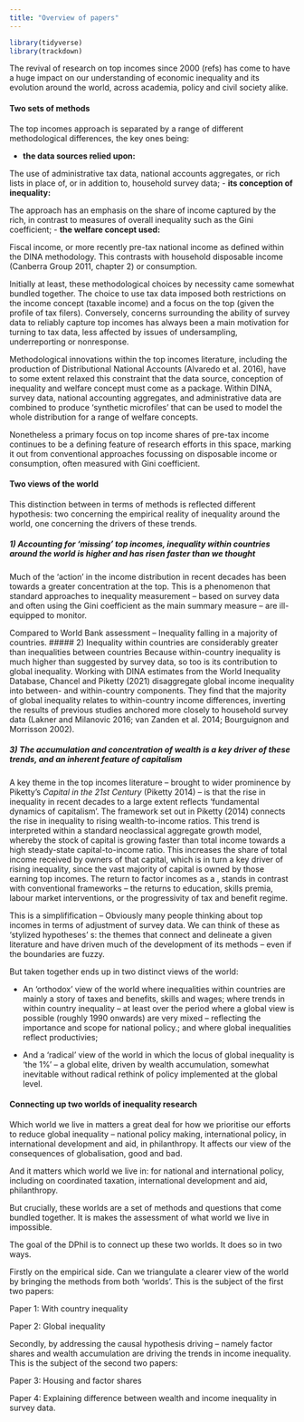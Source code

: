 ```yaml
---
title: "Overview of papers"
---
```


```r

library(tidyverse)
library(trackdown)

```

The revival of research on top incomes since 2000 (refs) has come to have a huge impact on our understanding of economic inequality and its evolution around the world, across academia, policy and civil society alike.

#### Two sets of methods

The top incomes approach is separated by a range of different methodological differences, the key ones being:

-   **the data sources relied upon:**

The use of administrative tax data, national accounts aggregates, or rich lists in place of, or in addition to, household survey data; - **its conception of inequality:**

The approach has an emphasis on the share of income captured by the rich, in contrast to measures of overall inequality such as the Gini coefficient; - **the welfare concept used:**

Fiscal income, or more recently pre-tax national income as defined within the DINA methodology. This contrasts with household disposable income (Canberra Group 2011, chapter 2) or consumption.

Initially at least, these methodological choices by necessity came somewhat bundled together. The choice to use tax data imposed both restrictions on the income concept (taxable income) and a focus on the top (given the profile of tax filers). Conversely, concerns surrounding the ability of survey data to reliably capture top incomes has always been a main motivation for turning to tax data, less affected by issues of undersampling, underreporting or nonresponse.

Methodological innovations within the top incomes literature, including the production of Distributional National Accounts (Alvaredo et al. 2016), have to some extent relaxed this constraint that the data source, conception of inequality and welfare concept must come as a package. Within DINA, survey data, national accounting aggregates, and administrative data are combined to produce 'synthetic microfiles' that can be used to model the whole distribution for a range of welfare concepts.

Nonetheless a primary focus on top income shares of pre-tax income continues to be a defining feature of research efforts in this space, marking it out from conventional approaches focussing on disposable income or consumption, often measured with Gini coefficient.

#### Two views of the world

This distinction between in terms of methods is reflected different hypothesis: two concerning the empirical reality of inequality around the world, one concerning the drivers of these trends.

##### 1) Accounting for 'missing' top incomes, inequality within countries around the world is higher and has risen faster than we thought

Much of the 'action' in the income distribution in recent decades has been towards a greater concentration at the top. This is a phenomenon that standard approaches to inequality measurement -- based on survey data and often using the Gini coefficient as the main summary measure -- are ill-equipped to monitor.

Compared to World Bank assessment -- Inequality falling in a majority of countries. \##### 2) Inequality within countries are considerably greater than inequalities between countries Because within-country inequality is much higher than suggested by survey data, so too is its contribution to global inequality. Working with DINA estimates from the World Inequality Database, Chancel and Piketty (2021) disaggregate global income inequality into between- and within-country components. They find that the majority of global inequality relates to within-country income differences, inverting the results of previous studies anchored more closely to household survey data (Lakner and Milanovic 2016; van Zanden et al. 2014; Bourguignon and Morrisson 2002).

##### 3) The accumulation and concentration of wealth is a key driver of these trends, and an inherent feature of capitalism

A key theme in the top incomes literature -- brought to wider prominence by Piketty's *Capital in the 21st Century* (Piketty 2014) -- is that the rise in inequality in recent decades to a large extent reflects 'fundamental dynamics of capitalism'. The framework set out in Piketty (2014) connects the rise in inequality to rising wealth-to-income ratios. This trend is interpreted within a standard neoclassical aggregate growth model, whereby the stock of capital is growing faster than total income towards a high steady-state capital-to-income ratio. This increases the share of total income received by owners of that capital, which is in turn a key driver of rising inequality, since the vast majority of capital is owned by those earning top incomes. The return to factor incomes as a , stands in contrast with conventional frameworks -- the returns to education, skills premia, labour market interventions, or the progressivity of tax and benefit regime.

This is a simplifification -- Obviously many people thinking about top incomes in terms of adjustment of survey data. We can think of these as 'stylized hypotheses' s: the themes that connect and delineate a given literature and have driven much of the development of its methods -- even if the boundaries are fuzzy.

But taken together ends up in two distinct views of the world:

-   An 'orthodox' view of the world where inequalities within countries are mainly a story of taxes and benefits, skills and wages; where trends in within country inequality -- at least over the period where a global view is possible (roughly 1990 onwards) are very mixed -- reflecting the importance and scope for national policy.; and where global inequalities reflect productivies;

-   And a 'radical' view of the world in which the locus of global inequality is 'the 1%' -- a global elite, driven by wealth accumulation, somewhat inevitable without radical rethink of policy implemented at the global level.

#### Connecting up two worlds of inequality research

Which world we live in matters a great deal for how we prioritise our efforts to reduce global inequality -- national policy making, international policy, in international development and aid, in philanthropy. It affects our view of the consequences of globalisation, good and bad.

And it matters which world we live in: for national and international policy, including on coordinated taxation, international development and aid, philanthropy.

But crucially, these worlds are a set of methods and questions that come bundled together. It is makes the assessment of what world we live in impossible.

The goal of the DPhil is to connect up these two worlds. It does so in two ways.

Firstly on the empirical side. Can we triangulate a clearer view of the world by bringing the methods from both 'worlds'. This is the subject of the first two papers:

Paper 1: With country inequality

Paper 2: Global inequality

Secondly, by addressing the causal hypothesis driving -- namely factor shares and wealth accumulation are driving the trends in income inequality. This is the subject of the second two papers:

Paper 3: Housing and factor shares

Paper 4: Explaining difference between wealth and income inequality in survey data.
